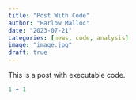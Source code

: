 ```yaml
---
title: "Post With Code"
author: "Harlow Malloc"
date: "2023-07-21"
categories: [news, code, analysis]
image: "image.jpg"
draft: true
---
```


This is a post with executable code.

```r
1 + 1
```
